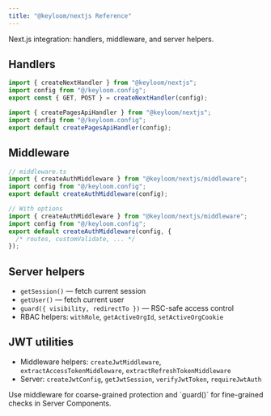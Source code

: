 ```yaml
---
title: "@keyloom/nextjs Reference"
---
```



Next.js integration: handlers, middleware, and server helpers.

## Handlers

<Tabs>
<Tab value="app" title="App Router">

```ts
import { createNextHandler } from "@keyloom/nextjs";
import config from "@/keyloom.config";
export const { GET, POST } = createNextHandler(config);
```

</Tab>
<Tab value="pages" title="Pages Router">

```ts
import { createPagesApiHandler } from "@keyloom/nextjs";
import config from "@/keyloom.config";
export default createPagesApiHandler(config);
```

</Tab>
</Tabs>

## Middleware

```ts
// middleware.ts
import { createAuthMiddleware } from "@keyloom/nextjs/middleware";
import config from "@/keyloom.config";
export default createAuthMiddleware(config);
```

```ts
// With options
import { createAuthMiddleware } from "@keyloom/nextjs/middleware";
import config from "@/keyloom.config";
export default createAuthMiddleware(config, {
  /* routes, customValidate, ... */
});
```

## Server helpers

- `getSession()` — fetch current session
- `getUser()` — fetch current user
- `guard({ visibility, redirectTo })` — RSC-safe access control
- RBAC helpers: `withRole`, `getActiveOrgId`, `setActiveOrgCookie`

## JWT utilities

- Middleware helpers: `createJwtMiddleware`, `extractAccessTokenMiddleware`, `extractRefreshTokenMiddleware`
- Server: `createJwtConfig`, `getJwtSession`, `verifyJwtToken`, `requireJwtAuth`

<Callout>
  Use middleware for coarse-grained protection and `guard()` for fine-grained
  checks in Server Components.
</Callout>
